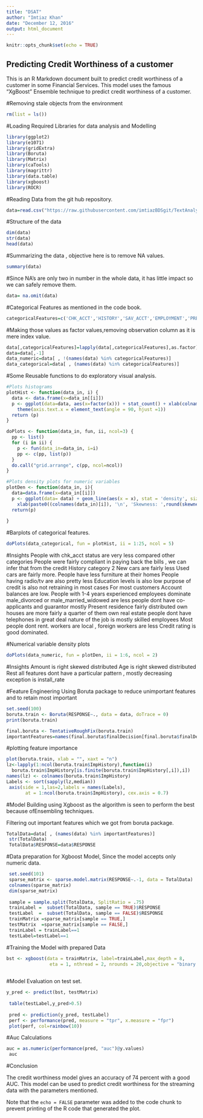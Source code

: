 ---
title: "DSAT"
author: "Imtiaz Khan"
date: "December 12, 2016"
output: html_document
---

```{r setup, include=FALSE}
knitr::opts_chunk$set(echo = TRUE)
```

## Predicting Credit Worthiness of a customer

This is an R Markdown document built to predict credit worthiness of a customer in some Financial Services. This model uses the famous "XgBoost" Ensemble technique to predict credit worthiness of a customer.

#Removing stale objects from the environment

```{r cars}
rm(list = ls())
```

#Loading Required Libraries for data analysis and Modelling

```{r}
library(ggplot2)
library(e1071)
library(gridExtra)
library(Boruta)
library(Matrix)
library(caTools)
library(magrittr)
library(data.table)
library(xgboost)
library(ROCR)
```

#Reading Data from the git hub repository.

```{r}
data=read.csv("https://raw.githubusercontent.com/imtiazBDSgit/TextAnalytics/master/ModelingData.txt",sep="\t",header=TRUE)
```
#Structure of the data
```{r}
dim(data)
str(data)
head(data)

```
#Summarizing the data , objective here is to remove NA values.

```{r}

summary(data)
```
#Since NA's are only two in number in the whole data, it has little impact so we can safely remove them.
```{r}
data= na.omit(data)
```

#Categorical Features as mentioned in the code book.

```{r}
categoricalFeatures=c('CHK_ACCT','HISTORY','SAV_ACCT','EMPLOYMENT','PRESENT_RESIDENT','JOB','NEW_CAR',	'USED_CAR',	'FURNITURE',	'RADIO.TV',	'EDUCATION',	'RETRAINING',	'MALE_DIV',	'MALE_SINGLE',	'MALE_MAR_or_WID',	'CO.APPLICANT',	'GUARANTOR',	'REAL_ESTATE',	'PROP_UNKN_NONE',	'OTHER_INSTALL',	'RENT',	'OWN_RES',	'TELEPHONE',	'FOREIGN',	'RESPONSE')
```
#Making those values as factor values,removing observation column as it is mere index value.

```{r}
data[,categoricalFeatures]=lapply(data[,categoricalFeatures],as.factor)
data=data[,-1]
data_numeric=data[ , !(names(data) %in% categoricalFeatures)]
data_categorical=data[ , (names(data) %in% categoricalFeatures)]
```
#Some Reusable functions to do exploratory visual analysis.
```{r}
#Plots histograms
plotHist <- function(data_in, i) {
  data <- data.frame(x=data_in[[i]])
  p <- ggplot(data=data, aes(x=factor(x))) + stat_count() + xlab(colnames(data_in)[i]) + theme_light() + 
    theme(axis.text.x = element_text(angle = 90, hjust =1))
  return (p)
}

doPlots <- function(data_in, fun, ii, ncol=3) {
  pp <- list()
  for (i in ii) {
    p <- fun(data_in=data_in, i=i)
    pp <- c(pp, list(p))
  }
  do.call("grid.arrange", c(pp, ncol=ncol))
}

#Plots density plots for numeric variables
plotDen <- function(data_in, i){
  data=data.frame(x=data_in[[i]])
  p <- ggplot(data= data) + geom_line(aes(x = x), stat = 'density', size = 1,alpha = 1.0) +
    xlab(paste0((colnames(data_in)[i]), '\n', 'Skewness: ',round(skewness(data_in[[i]], na.rm = TRUE), 2))) + theme_light() 
  return(p)
  
}

```

#Barplots of categorical features.

```{r}
doPlots(data_categorical, fun = plotHist, ii = 1:25, ncol = 5)
```

#Insights
People with chk_acct status are very less compared other categories
People were fairly compliant in paying back the bills , we can infer that
from the credit History category 2
New cars are fairly less
Used cars are fairly more.
People have less furniture at their homes
People having radio/tv are also pretty less
Education levels is also low
purpose of credit is also not retraining in most cases
For most customers Account balances are low.
People with 1-4 years experienced employees dominate
male_divorced or male_married_widowed are less
people dont have co-applicants and guarantor mostly
Present residence fairly distributed
own houses are more
fairly a quarter of them own real estate
people dont have telephones in great deal
nature of the job is mostly skilled employees
Most people dont rent.
workers are local , foreign workers are less
Credit rating is good dominated.

#Numerical variable density plots
```{r}
doPlots(data_numeric, fun = plotDen, ii = 1:6, ncol = 2)
```
#Insights
Amount is right skewed distributed
Age is right skewed distributed
Rest all features dont have a particular pattern , mostly decreasing exception is install_rate

#Feature Engineering Using Boruta package to reduce unimportant features and to retain most important
```{r echo = FALSE}
set.seed(100)
boruta.train <- Boruta(RESPONSE~., data = data, doTrace = 0)
print(boruta.train)

final.boruta <- TentativeRoughFix(boruta.train)
importantFeatures=names(final.boruta$finalDecision[final.boruta$finalDecision=='Confirmed'])
```

#plotting feature importance

```{r}
plot(boruta.train, xlab = "", xaxt = "n")
lz<-lapply(1:ncol(boruta.train$ImpHistory),function(i)
  boruta.train$ImpHistory[is.finite(boruta.train$ImpHistory[,i]),i])
names(lz) <- colnames(boruta.train$ImpHistory)
Labels <- sort(sapply(lz,median))
 axis(side = 1,las=2,labels = names(Labels),
       at = 1:ncol(boruta.train$ImpHistory), cex.axis = 0.7)
```



 
 
#Model Building using Xgboost as the algorithm is seen to perform the best because ofEnsembling techniques.
 
 Filtering out important features which we got from boruta package.
 
 
 
```{r}
TotalData=data[ , (names(data) %in% importantFeatures)]
 str(TotalData)
 TotalData$RESPONSE=data$RESPONSE
```

#Data preparation for Xgboost Model, Since the model accepts only numeric data.
 
```{r}
 set.seed(101) 
 sparse_matrix <- sparse.model.matrix(RESPONSE~.-1, data = TotalData)
 colnames(sparse_matrix)
 dim(sparse_matrix)
 
 sample = sample.split(TotalData, SplitRatio = .75)
 trainLabel =  subset(TotalData, sample == TRUE)$RESPONSE
 testLabel  =  subset(TotalData, sample == FALSE)$RESPONSE
 trainMatrix =sparse_matrix[sample == TRUE,]
 testMatrix  =sparse_matrix[sample == FALSE,]
 trainLabel = trainLabel==1
 testLabel=testLabel==1
```

#Training the Model with prepared Data
```{r}
bst <- xgboost(data = trainMatrix, label=trainLabel,max_depth = 8,
                eta = 1, nthread = 2, nrounds = 20,objective = "binary:logistic")
 
```

#Model Evaluation on test set.
```{r}
y_pred <- predict(bst, testMatrix)
 
 table(testLabel,y_pred>0.5)
 
 pred <- prediction(y_pred, testLabel)
 perf <- performance(pred, measure = "tpr", x.measure = "fpr") 
 plot(perf, col=rainbow(10))
```

#Auc Calculations
```{r}
auc = as.numeric(performance(pred, "auc")@y.values)
 auc
```

#Conclusion

The credit worthiness model gives an accuracy of 74 percent with a good AUC. This model can be used to predict credit worthiness for the streaming data with the parameters mentioned.
 
Note that the `echo = FALSE` parameter was added to the code chunk to prevent printing of the R code that generated the plot.

